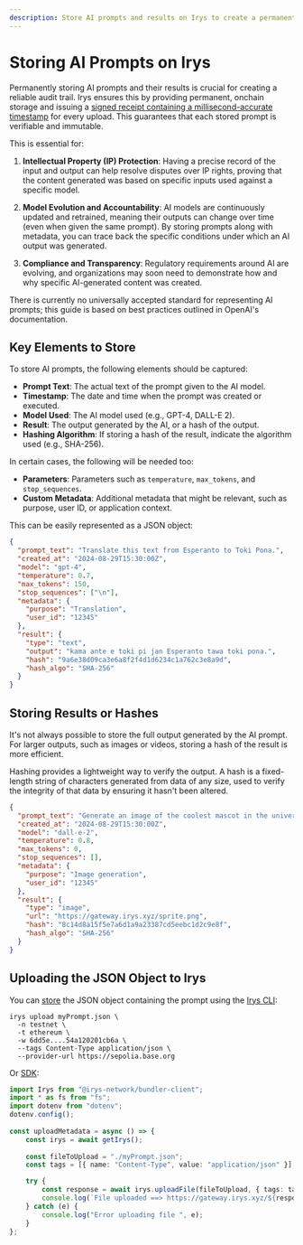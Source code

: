 ```yaml
---
description: Store AI prompts and results on Irys to create a permanent, verifiable audit trail with onchain proof and millisecond-accurate timestamps, ensuring data integrity and compliance.
---
```



# Storing AI Prompts on Irys

Permanently storing AI prompts and their results is crucial for creating a reliable audit trail. Irys ensures this by providing permanent, onchain storage and issuing a [signed receipt containing a millisecond-accurate timestamp](/build/d/features/receipts) for every upload. This guarantees that each stored prompt is verifiable and immutable.

This is essential for:

1. **Intellectual Property (IP) Protection**:
Having a precise record of the input and output can help resolve disputes over IP rights, proving that the content generated was based on specific inputs used against a specific model.

2. **Model Evolution and Accountability**:
AI models are continuously updated and retrained, meaning their outputs can change over time (even when given the same prompt). By storing prompts along with metadata, you can trace back the specific conditions under which an AI output was generated. 

3. **Compliance and Transparency**:
Regulatory requirements around AI are evolving, and organizations may soon need to demonstrate how and why specific AI-generated content was created. 

<Callout type="info" emoji="ℹ️">
  There is currently no universally accepted standard for representing AI prompts; this guide is based on best practices outlined in OpenAI's documentation.
</Callout>

## Key Elements to Store

To store AI prompts, the following elements should be captured:

- **Prompt Text**: The actual text of the prompt given to the AI model.
- **Timestamp**: The date and time when the prompt was created or executed.
- **Model Used**: The AI model used (e.g., GPT-4, DALL-E 2).
- **Result**: The output generated by the AI, or a hash of the output.
- **Hashing Algorithm**: If storing a hash of the result, indicate the algorithm used (e.g., SHA-256).

In certain cases, the following will be needed too:

- **Parameters**: Parameters such as `temperature`, `max_tokens`, and `stop_sequences`.
- **Custom Metadata**: Additional metadata that might be relevant, such as purpose, user ID, or application context.

This can be easily represented as a JSON object:

```json filename="prompt.json"
{
  "prompt_text": "Translate this text from Esperanto to Toki Pona.",
  "created_at": "2024-08-29T15:30:00Z",
  "model": "gpt-4",
  "temperature": 0.7,
  "max_tokens": 150,
  "stop_sequences": ["\n"],
  "metadata": {
    "purpose": "Translation",
    "user_id": "12345"
  },
  "result": {
    "type": "text",
    "output": "kama ante e toki pi jan Esperanto tawa toki pona.",
    "hash": "9a6e38d09ca3e6a8f2f4d1d6234c1a762c3e8a9d",
    "hash_algo": "SHA-256"
  }
}
```

## Storing Results or Hashes

It's not always possible to store the full output generated by the AI prompt. For larger outputs, such as images or videos, storing a hash of the result is more efficient.

<Callout type="info" emoji="ℹ️">
  Hashing provides a lightweight way to verify the output. A hash is a fixed-length string of characters generated from data of any size, used to verify the integrity of that data by ensuring it hasn't been altered.
</Callout>

```json
{
  "prompt_text": "Generate an image of the coolest mascot in the universe.",
  "created_at": "2024-08-29T15:30:00Z",
  "model": "dall-e-2",
  "temperature": 0.8,
  "max_tokens": 0,
  "stop_sequences": [],
  "metadata": {
    "purpose": "Image generation",
    "user_id": "12345"
  },
  "result": {
    "type": "image",
    "url": "https://gateway.irys.xyz/sprite.png",
    "hash": "8c14d8a15f5e7a6d1a9a23387cd5eebc1d2c9e8f",
    "hash_algo": "SHA-256"
  }
}
```

## Uploading the JSON Object to Irys

You can [store](/build/d/storage-cli/commands/upload) the JSON object containing the prompt using the [Irys CLI](/build/d/storage-cli/installation):

```console
irys upload myPrompt.json \
  -n testnet \
  -t ethereum \
  -w 6dd5e....54a120201cb6a \
  --tags Content-Type application/json \
  --provider-url https://sepolia.base.org
```

Or [SDK](/build/d/sdk/api/uploadFile):

```ts
import Irys from "@irys-network/bundler-client";
import * as fs from "fs";
import dotenv from "dotenv";
dotenv.config();
 
const uploadMetadata = async () => {
	const irys = await getIrys();
 
	const fileToUpload = "./myPrompt.json";
	const tags = [{ name: "Content-Type", value: "application/json" }];

	try {
		const response = await irys.uploadFile(fileToUpload, { tags: tags });
		console.log(`File uploaded ==> https://gateway.irys.xyz/${response.id}`);
	} catch (e) {
		console.log("Error uploading file ", e);
	}
};
```
